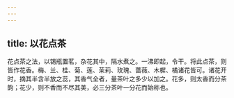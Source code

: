 ```yaml
---
---
---
```

title: 以花点茶
---



花点茶之法，以锡瓶置茗，杂花其中，隔水煮之。一沸即起，令干。将此点茶，则皆作花香。梅、兰、桂、菊、莲、茉莉、玫瑰、蔷薇、木樨、橘诸花皆可。诸花开时，摘其半含半放之蕊，其香气全者，量茶叶之多少以加之。花多，则太香而分茶韵；花少，则不香而不尽其美，必三分茶叶一分花而始称也。